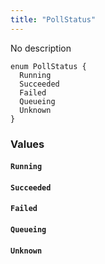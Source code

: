 ```yaml
---
title: "PollStatus"
---
```


No description

```
enum PollStatus {
  Running
  Succeeded
  Failed
  Queueing
  Unknown
}

```

### Values[](#values "Direct link to heading")

#### `Running`[](#running "Direct link to heading")

#### `Succeeded`[](#succeeded "Direct link to heading")

#### `Failed`[](#failed "Direct link to heading")

#### `Queueing`[](#queueing "Direct link to heading")

#### `Unknown`[](#unknown "Direct link to heading")